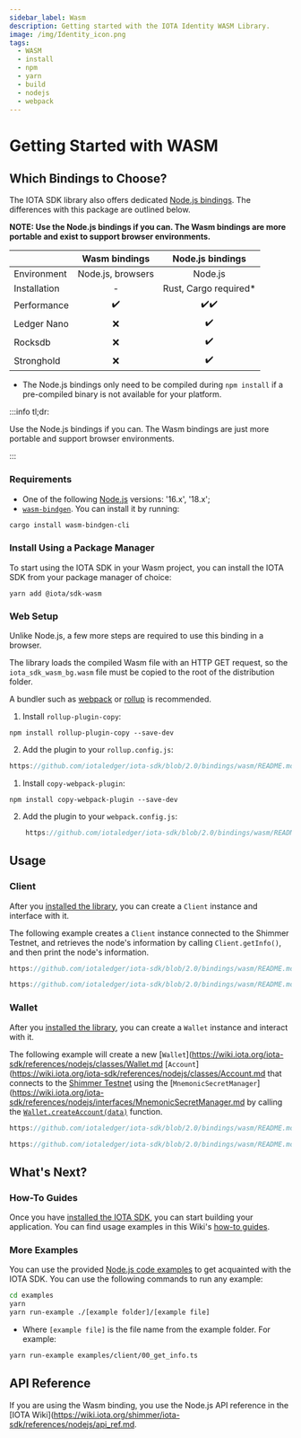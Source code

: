 ```yaml
---
sidebar_label: Wasm
description: Getting started with the IOTA Identity WASM Library.
image: /img/Identity_icon.png
tags:
  - WASM
  - install
  - npm
  - yarn
  - build
  - nodejs
  - webpack
---
```


# Getting Started with WASM

<WarningPasswordStorage />

## Which Bindings to Choose?

The IOTA SDK library also offers dedicated [Node.js bindings](../nodejs). The differences with this package are outlined
below.

**NOTE: Use the Node.js bindings if you can. The Wasm bindings are more portable and exist to support browser
environments.**

|              |   Wasm bindings   |   Node.js bindings    |
|:-------------|:-----------------:|:---------------------:|
| Environment  | Node.js, browsers |        Node.js        |
| Installation |         -         | Rust, Cargo required* |
| Performance  |        ✔️         |         ✔️✔️          |
| Ledger Nano  |         ❌         |          ✔️           |
| Rocksdb      |         ❌         |          ✔️           |
| Stronghold   |         ❌         |          ✔️           |

- The Node.js bindings only need to be compiled during `npm install` if a pre-compiled binary is not available for your platform.

:::info tl;dr:

Use the Node.js bindings if you can. The Wasm bindings are just more portable and support browser environments.

:::

### Requirements

- One of the following [Node.js](https://nodejs.org/) versions: '16.x', '18.x';
- [`wasm-bindgen`](https://github.com/rustwasm/wasm-bindgen). You can install it by running:

```bash
cargo install wasm-bindgen-cli
```

### Install Using a Package Manager

To start using the IOTA SDK in your Wasm project, you can install the IOTA SDK from your package manager of choice:

```npm2yarn
yarn add @iota/sdk-wasm
```

### Web Setup

Unlike Node.js, a few more steps are required to use this binding in a browser.

The library loads the compiled Wasm file with an HTTP GET request, so the `iota_sdk_wasm_bg.wasm` file must be copied to
the root of the distribution folder.

A bundler such as [webpack](https://webpack.js.org/) or [rollup](https://rollupjs.org/) is recommended.

<Tabs groupId="bundler" queryString>
<TabItem value="rollup" label="Rollup">

1. Install `rollup-plugin-copy`:

```npm2yarn
npm install rollup-plugin-copy --save-dev
```

2. Add the plugin to your `rollup.config.js`:

```js reference
https://github.com/iotaledger/iota-sdk/blob/2.0/bindings/wasm/README.md#L58-L70
```

</TabItem>
<TabItem value="webpack" label="Webpack">

1. Install `copy-webpack-plugin`:

```npm2yarn
npm install copy-webpack-plugin --save-dev
```

2. Add the plugin to your `webpack.config.js`:

```js reference
    https://github.com/iotaledger/iota-sdk/blob/2.0/bindings/wasm/README.md#L84-L105
```

</TabItem>
</Tabs>

## Usage

### Client

After you [installed the library](#install-the-iota-sdk), you can create a `Client` instance and interface with it.

The following example creates a `Client`
instance connected to
the Shimmer Testnet, and retrieves the node's information by
calling `Client.getInfo()`,
and then print the node's information.

<Tabs groupId="usage" queryString>
<TabItem value="Web" label="Web">
<div className={'hide-code-block-extras'}>

```js reference
https://github.com/iotaledger/iota-sdk/blob/2.0/bindings/wasm/README.md#L119-L137
```

</div>
</TabItem>
<TabItem value="Node.js" label="Node.js">
<div className={'hide-code-block-extras'}>


```js reference
https://github.com/iotaledger/iota-sdk/blob/2.0/bindings/wasm/README.md#L143-L160
```

</div>
</TabItem>
</Tabs>

### Wallet

After you [installed the library](#installing-the-iota-sdk), you can create a `Wallet` instance and interact with it.

The following example will create a
new [`Wallet`](https://wiki.iota.org/iota-sdk/references/nodejs/classes/Wallet.md [`Account`](https://wiki.iota.org/iota-sdk/references/nodejs/classes/Account.md
that connects to the [Shimmer Testnet](https://api.testnet.shimmer.network) using the
[`MnemonicSecretManager`](https://wiki.iota.org/iota-sdk/references/nodejs/interfaces/MnemonicSecretManager.md
by calling
the [`Wallet.createAccount(data)`](https://wiki.iota.org/iota-sdk/references/nodejs/classes/Wallet/#createaccount)
function.


<Tabs groupId="usage" queryString>
<TabItem value="Web" label="Web">
<div className={'hide-code-block-extras'}>


```js reference
https://github.com/iotaledger/iota-sdk/blob/2.0/bindings/wasm/README.md#L176-L200
```

</div>
</TabItem>
<TabItem value="Node.js" label="Node.js">
<div className={'hide-code-block-extras'}>

```js reference
https://github.com/iotaledger/iota-sdk/blob/2.0/bindings/wasm/README.md#L206-L231
```


</div>
</TabItem>
</Tabs>

## What's Next?

### How-To Guides

Once you have [installed the IOTA SDK](#install-the-iota-sdk), you can start building your application. You can find
usage examples in this Wiki's [how-to guides](../how-tos/introduction.md).

<EditDotEnv />

### More Examples

You can use the provided
[Node.js code examples](https://github.com/iotaledger/iota-sdk/tree/develop/bindings/nodejs/examples) to get acquainted
with the IOTA SDK. You can use the following commands to run any example:

```bash
cd examples
yarn
yarn run-example ./[example folder]/[example file]
```

- Where `[example file]` is the file name from the example folder. For example:

```bash
yarn run-example examples/client/00_get_info.ts
```

## API Reference

If you are using the Wasm binding, you use the Node.js API reference in the
[IOTA Wiki](https://wiki.iota.org/shimmer/iota-sdk/references/nodejs/api_ref.md.
